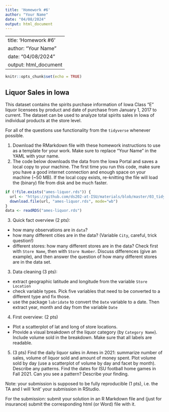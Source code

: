 ```yaml
---
title: 'Homework #6'
author: "Your Name"
date: "04/08/2024"
output: html_document
---
```

---
title: 'Homework #6'
author: "Your Name"
date: "04/08/2024"
output: html_document
---

```r
knitr::opts_chunk$set(echo = TRUE)
```

## Liquor Sales in Iowa

This dataset contains the spirits purchase information of Iowa Class “E” liquor licensees by product and date of purchase from January 1, 2017 to current. The dataset can be used to analyze total spirits sales in Iowa of individual products at the store level.

For all of the questions use functionality from the  `tidyverse` whenever possible.

1. Download the RMarkdown file with these homework instructions to use as a template for your work.
Make sure to replace "Your Name" in the YAML with your name.
2. The code below downloads the data from the Iowa Portal and saves a local copy to your machine. The first time you run this code, make sure you have a good internet connection and enough space on your machine (~50 MB). If the local copy exists, re-knitting the file will load the (binary) file from disk and be much faster. 
```r
if (!file.exists("ames-liquor.rds")) {
  url <- "https://github.com/ds202-at-ISU/materials/blob/master/03_tidyverse/data/ames-liquor.rds?raw=TRUE"
  download.file(url, "ames-liquor.rds", mode="wb")
}
data <- readRDS("ames-liquor.rds")
```
3. Quick fact overview (2 pts):

  - how many observations are in  `data`?
  - how many different cities are in the data? (Variable `City`, careful, trick question!)
  - different stores: how many different stores are in the data? Check first with `Store Name`, then with `Store Number`. Discuss differences (give an example), and then answer the question of how many different stores are in the data set.
  
3. Data cleaning (3 pts): 
  - extract geographic latitude and longitude from the variable `Store Location`
  - check variable types. Pick five variables that need to be converted to a different type and fix those. 
  - use the package `lubridate` to convert the `Date` variable to a date. Then extract year, month and day from the variable `Date`
4. First overview: (2 pts)
  - Plot a scatterplot of lat and long of store locations. 
  - Provide a visual breakdown of the liquor category (by `Category Name`). Include volume sold in the breakdown. Make sure that all labels are readable.
5. (3 pts) Find the daily liquor sales in Ames in 2021: summarize number of sales, volume of liquor sold and amount of money spent. 
Plot volume sold by day (use a scatterplot of volume by day and facet by month). Describe any patterns.
Find the dates for ISU football home games in Fall 2021. Can you see a pattern? Describe your finding.


Note: your submission is supposed to be fully reproducible (1 pts), i.e. the TA and I will 'knit' your submission in RStudio. 


For the submission: submit your solution in an R Markdown file and (just for insurance) submit the corresponding html (or Word) file with it. 

